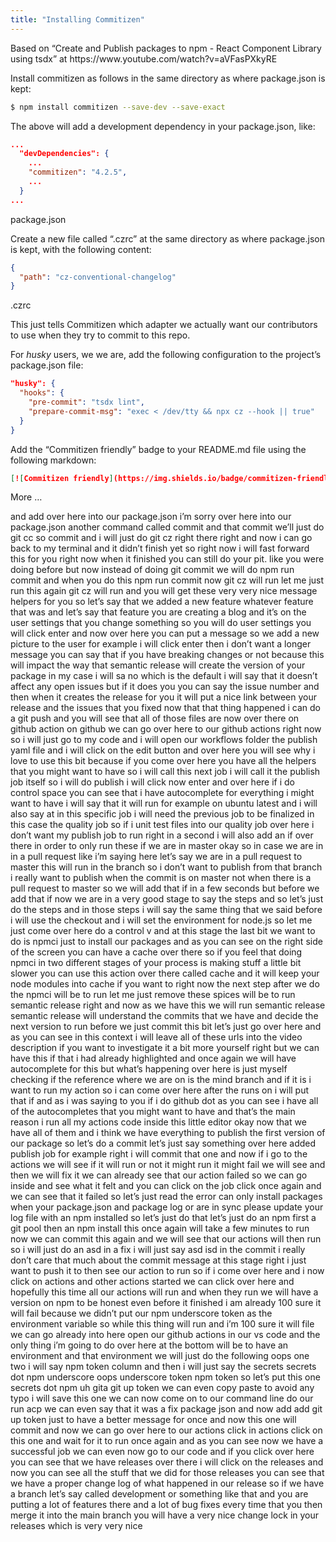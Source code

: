 ```yaml
---
title: "Installing Commitizen"
---
```


Based on "Create and Publish packages to npm - React Component Library using tsdx" at https://www.youtube.com/watch?v=aVFasPXkyRE

Install commitizen as follows in the same directory as where package.json is kept:

``` .sh
$ npm install commitizen --save-dev --save-exact
```

The above will add a development dependency in your package.json, like:

``` .json
...
  "devDependencies": {
    ...
    "commitizen": "4.2.5",
    ...
  }
...

```
package.json

Create a new file called ".czrc" at the same directory as where package.json is kept, with the following content:

``` .json
{
  "path": "cz-conventional-changelog"
}
```
.czrc

This just tells Commitizen which adapter we actually want our contributors to use when they try to commit to this repo.

For *husky* users, we we are, add the following configuration to the project's package.json file:

``` .json
"husky": {
  "hooks": {
    "pre-commit": "tsdx lint",
    "prepare-commit-msg": "exec < /dev/tty && npx cz --hook || true"
  }
}
```

Add the "Commitizen friendly" badge to your README.md file using the following markdown:

``` .json
[![Commitizen friendly](https://img.shields.io/badge/commitizen-friendly-brightgreen.svg)](http://commitizen.github.io/cz-cli/)
```




More ...

and add over here into our package.json i'm sorry over here into our package.json another command called commit and that commit we'll just do git cc
so commit and i will just do git cz right there right and now i can go back to my terminal and it didn't finish yet so right now i will fast forward this for you
right now when it finished you can still do your pit. like you were doing before but now instead of doing git commit we will do npm run commit and when you do this
npm run commit now git cz will run let me just run this again git cz will run and you will get these very very nice message helpers for you so let's say that we added a new feature whatever feature that was and let's say that feature you are creating a blog and it's on the user settings that you change something so you will do
user settings you will click enter and now over here you can put a message so we add a new picture to the user for example i will click enter then i don't want a longer message you can say that if you have breaking changes or not because this will impact the way that semantic release will create the version of your package in my case i will sa no which is the default i will say that it doesn't affect any open issues but if it does you you can say the issue number and then when it creates the release for you it will put a nice link between your release and the issues that you fixed now that that thing happened i can do a git push and you will see that all of those files are now over there on github action on github we can go over here to our github actions right now so i will just go to my code and i will open our workflows folder the publish yaml file and i will click on the edit button and over here you will see why i love to use this bit because if you come over here you have all the helpers that you might want to have so i will call this next job i will call it the publish job itself so i will do publish i will click now enter and over here if i do control space you can see that i have autocomplete for everything i might want to have i will say that it will run for example on ubuntu latest and i will also say  at in this specific job i will need the previous job to be finalized in this case the quality job so if i unit test files into our quality job over here i don't want my publish job to run right in a second i will also add an if over there in order to only run these if we are in master okay so in case we are in in a pull request like i'm saying here let's say we are in a pull request to master this will run in the branch so i don't want to publish from that branch i really want to publish when the commit is on master not when there is a pull request to master so we will add that if in a few seconds
but before we add that if now we are in
a
very good stage to say the steps and so
let's just do the steps and in those
steps
i will say the same thing that we said
before i will use
the checkout and i will set the
environment for node.js
so let me just come over here do a
control v
and at this stage the last bit we want
to do is
npmci just to install our packages
and as you can see on the right side of
the screen
you can have a cache over there so if
you feel
that doing npmci in two different stages
of your process
is making stuff a little bit slower you
can use this
action over there called cache and it
will
keep your node modules into cache if you
want to right
now the next step after we do the npmci
will be to run let me just remove these
spices
will be to run semantic release
right and now as we have this we will
run semantic release
semantic release will understand the
commits that we have and decide the next
version to run
before we just commit this bit let's
just go
over here and as you can see in this
context i will leave all of these urls
into the video description if you want
to investigate it a bit more
yourself right but we can have this if
that i had already highlighted
and once again we will have autocomplete
for this but what's happening over here
is just
myself checking if the reference where
we are on
is the mind branch and if it is i want
to run my action
so i can come over here after the runs
on
i will put that if and as i was saying
to you if i do github dot
as you can see i have all of the
autocompletes that you might want to
have
and that's the main reason i run
all my actions code inside this little
editor
okay now that we have all of them and
i think we have everything to publish
the first version
of our package so let's do a commit
let's just say something over here
added publish job for example
right i will commit that one and now
if i go to the actions we will see if it
will run
or not it might run it might fail we
will see
and then we will fix it we can already
see that our action failed so we can go
inside and see what it felt and you can
click
on the job click once again and we can
see that
it failed so let's just read the error
can only install packages when your
package.json and package log
or are in sync please update your log
file
with an npm installed so let's just do
that
let's just do an npm first a git pool
then an npm install this once again will
take
a few minutes to run
now we can commit this again and
we will see that our actions will then
run
so i will just do an asd
in a fix i will just say asd isd in the
commit
i really don't care that much about the
commit message
at this stage right i just want to push
it
to then see our action to run so if i
come
over here and i now click on actions and
other actions started
we can click over here and hopefully
this time all our actions will run and
when they run we will have a version on
npm
to be honest even before it finished i
am already 100 sure it will fail
because we didn't put our npm underscore
token
as the environment variable so while
this thing
will run and i'm 100 sure it will file
we can go already into here open
our github actions in
our vs code and the only thing i'm going
to do
over here at the bottom will be to have
an environment
and that environment we will just do the
following
oops one two i will say npm
token column and then
i will just say the secrets secrets
dot npm underscore oops
underscore token npm token so let's put
this one
secrets dot npm uh gita
git up token we can even copy paste
to avoid any typo i will save this one
we can now come on to our command line
do our run acp
we can even say that it was a fix
package
json and now add add git
up token just to have a better message
for once and now this one
will commit and now we can go
over here to our actions click in
actions click on this one and
wait for it to run once again
and as you can see now we have a
successful job
we can even now go to our code and
if you click over here you can see that
we have releases over there
i will click on the releases and now you
can see
all the stuff that we did for those
releases
you can see that we have a proper change
log
of what happened in our release so if we
have a branch
let's say called development or
something like that
and you are putting a lot of features
there and a lot of bug fixes
every time that you then merge it into
the main branch
you will have a very nice change lock in
your releases which is very very nice

